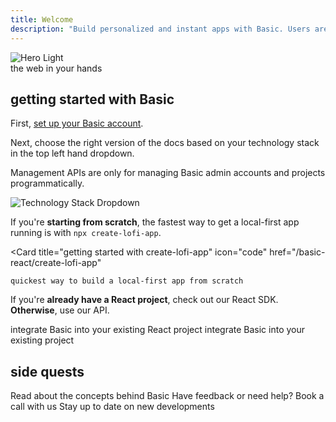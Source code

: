 ```yaml
---
title: Welcome
description: "Build personalized and instant apps with Basic. Users are in control of their data."
---
```

<Frame>
<div style={{ position: 'relative' }}>
  <img
    className="block"
    src="/images/hero_intro2.webp"
    alt="Hero Light"
    style={{ 
      objectFit: 'cover',
      height: '250px',
      width: '100vw',
      maxWidth: '100%',
      objectPosition: 'center',
    }}
  />
  <div style={{
    position: 'absolute',
    bottom: '20px',
    right: '20px',
    color: 'white',
    fontSize: '1.3rem',
    fontWeight: '700',
    textShadow: '3px 3px 3px rgba(0,0,0,0.5)'
  }}>
    the web in your hands
  </div>
</div>
</Frame>

## getting started with Basic
First, [set up your Basic account](/get-started/adminportal).

Next, choose the right version of the docs based on your technology stack in the top left hand dropdown.

<Info> Management APIs are only for managing Basic admin accounts and projects programmatically. </Info>

<Card>
  <img
    className="block"
    src="/images/StackDropdown.png"
    alt="Technology Stack Dropdown"
    style={{ 
      objectFit: 'contain',
      width: '50%',
      maxWidth: '50%',
      marginBottom: '20px'
    }}
  />
</Card>


If you're **starting from scratch**, the fastest way to get a local-first app running is with `npx create-lofi-app`.

  <Card
    title="getting started with create-lofi-app"
    icon="code"
    href="/basic-react/create-lofi-app"
  >
    quickest way to build a local-first app from scratch
  </Card>

If you're **already have a React project**, check out our React SDK. **Otherwise**, use our API.

  <CardGroup cols={2}>
    <Card
      title="getting started with the React SDK"
      icon="code"
      href="/basic-react/basic-sdk"
    >
      integrate Basic into your existing React project
    </Card>
    <Card
      title="getting started with the Basic API"
      icon="code"
      href="/basic-restapi/basic-api"
    >
      integrate Basic into your existing project
    </Card>
  </CardGroup>

  

## side quests

<CardGroup cols={3}>
<Card
    title="Learn about Basic"
    icon="book"
    href="/readings/user-owned-data-stores"
  >
    Read about the concepts behind Basic
  </Card>
  <Card
    title="Book a call"
    icon="phone"
    href="https://cal.com/abhicvk"
  >
    Have feedback or need help? Book a call with us
  </Card>
  <Card
    title="Follow us on Twitter"
    icon="twitter"
    href="https://twitter.com/basic_db"
  >
    Stay up to date on new developments
  </Card>
</CardGroup>
